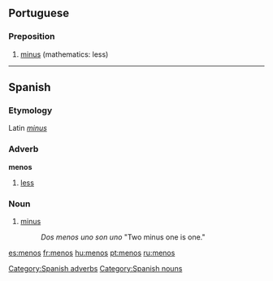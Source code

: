 ==Portuguese==

===Preposition===
{{infl|pt|preposition}}

# [[minus]] (mathematics: less)

{{tbot entry|Portuguese|minus|2008|April|pt}}

----

==Spanish==

===Etymology===
Latin ''[[minus]]''

===Adverb===
'''menos'''

# [[less]]

===Noun===
{{infl|es|noun}}

# [[minus]]
#: ''Dos menos uno son uno'' "Two minus one is one."

[[Category:Spanish adverbs]]
[[Category:Spanish nouns]]

[[es:menos]]
[[fr:menos]]
[[hu:menos]]
[[pt:menos]]
[[ru:menos]]